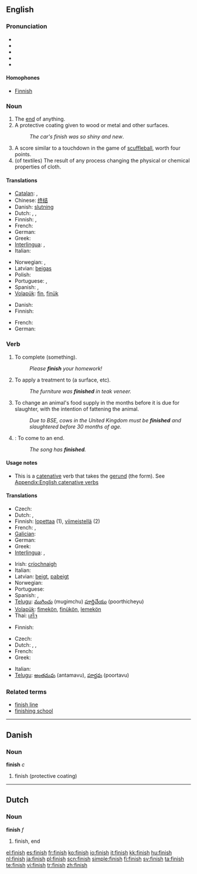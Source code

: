 ==English==

===Pronunciation===
* {{enPR|fĭn'ĭsh}}
* {{IPA|/ˈfɪnɪʃ/}}
* {{SAMPA|/"fInIS/}}
* {{audio|en-us-finish.ogg|Audio (US)}}
* {{audio|en-uk-finnish.ogg|Audio (UK)}}

====Homophones====
* [[Finnish]]

===Noun===
{{en-noun|es}}

# The [[end]] of anything.
# A protective coating given to wood or metal and other surfaces.
#: ''The car's finish was so shiny and new''.
# A score similar to a touchdown in the game of [[scuffleball]], worth four points.
# (of textiles) The result of any process changing the physical or chemical properties of cloth.

====Translations====

{{trans-top|end}}
* [[Catalan]]: {{t-|ca|meta|f}}, {{t-|ca|fita|f}}
* Chinese: [[终结]]
* Danish: [[slutning]] {{c}}
* Dutch: {{t-|nl|eindstreep|f}}, {{t-|nl|finish|f}}, {{t+|nl|meet|f}}
* Finnish: {{t+|fi|loppu}}, {{t+|fi|maali}}
* French: {{t+|fr|fin|f}}
* German: {{t+|de|Ende|n}}
* Greek: {{t+|el|τέλος|n|tr=télos|sc=Grek}}
* [[Interlingua]]: {{t-|ia|fin|xs=Interlingua}}, {{t-|ia|termination|xs=Interlingua}}
* Italian: {{t+|it|fine|f}}
{{trans-mid}}
* Norwegian: {{t|no|avslutning}} {{m|f}}, {{t|no|slutt|m}}
* Latvian: [[beigas]] {{f}}
* Polish: {{t+|pl|koniec|m}}
* Portuguese: {{t+|pt|fim|m}}, {{t+|pt|acabamento|m}}
* Spanish: {{t+|es|meta|f}}, {{t+|es|fin|m}}
* [[Volapük]]: [[fin]], [[finük]]
{{trans-bottom}}

{{trans-top|protective coating}}
* Danish: {{t-|da|finish|c}}
* Finnish: {{t-|fi|pintakäsittely}}
{{trans-mid}}
* French: {{t+|fr|fini|m}}
* German: {{t-|de|Lack|m}}
{{trans-bottom}}

{{trans-top|score in scuffleball}}
{{trans-mid}}
{{trans-bottom}}

===Verb===
{{en-verb|finishes|finishing|finished}}

# {{transitive}} To complete (something).
#: ''Please '''finish''' your homework!''
# {{transitive}} To apply a treatment to (a surface, etc).
#: ''The furniture was '''finished''' in teak veneer.''
# {{transitive}} To change an animal's food supply in the months before it is due for slaughter, with the intention of fattening the animal.
#: ''Due to BSE, cows in the United Kingdom must be '''finished''' and slaughtered before 30 months of age.''
# {{intransitive}}: To come to an end.
#: ''The song has '''finished'''.''

====Usage notes====
* {{sense|transitive, to complete}} This is a [[catenative]] verb that takes the [[gerund]] (the {{term|-ing}} form). See [[Appendix:English catenative verbs]]

====Translations====

{{trans-top|to complete}}
* Czech: {{t-|cs|dokončit}}
* Dutch: {{t+|nl|afwerken}}, {{t+|nl|beëindigen}}
* Finnish: [[lopettaa]] (1), [[viimeistellä]] (2)
* French: {{t+|fr|finir}}, {{t+|fr|achever}}
* [[Galician]]: {{t-|gl|acabar|xs=Galician}}
* German: {{t+|de|beenden}}
* Greek: {{t+|el|τελειώνω|tr=teleióno|sc=Grek}}
* [[Interlingua]]: {{t-|ia|finir|xs=Interlingua}}, {{t-|ia|terminar|xs=Interlingua}}
{{trans-mid}}
* Irish: [[críochnaigh]]
* Italian: {{t+|it|finire}}
* Latvian: [[beigt]], [[pabeigt]]
* Norwegian: {{t-|no|avslutte}}
* Portuguese: {{t+|pt|acabar}}
* Spanish: {{t+|es|acabar}}, {{t+|es|terminar}}
* [[Telugu]]: [[ముగించు]] (mugimchu) [[పూర్తిచేయు]] (poorthicheyu)
* [[Volapük]]: [[fimekön]], [[finükön]], [[lemekön]]
* Thai: [[เสร็จ]]
{{trans-bottom}}

{{trans-top|to apply a final treatment to}}
* Finnish: {{t-|fi|viimeistellä}}
{{trans-mid}}
{{trans-bottom}}

{{trans-top|to come to an end}}
* Czech: {{t+|cs|skončit}}
* Dutch: {{t-|nl|ophouden}}, {{t-|nl|eindigen}}, {{t-|nl|gedaan zijn}}
* French: {{t+|fr|finir}}
* Greek: {{t+|el|τελειώνω|tr=teleióno|sc=Grek}}
{{trans-mid}}
* Italian: {{t+|it|finire}}
* [[Telugu]]: [[అంతమవు]] (antamavu), [[పూర్తవు]] (poortavu)
{{trans-bottom}}

===Related terms===
* [[finish line]]
* [[finishing school]]

----

==Danish==

===Noun===
'''finish''' ''c''

# finish (protective coating)

----

==Dutch==

===Noun===
'''finish''' ''f''

# finish, end

[[el:finish]]
[[es:finish]]
[[fr:finish]]
[[ko:finish]]
[[io:finish]]
[[it:finish]]
[[kk:finish]]
[[hu:finish]]
[[nl:finish]]
[[ja:finish]]
[[pl:finish]]
[[scn:finish]]
[[simple:finish]]
[[fi:finish]]
[[sv:finish]]
[[ta:finish]]
[[te:finish]]
[[vi:finish]]
[[tr:finish]]
[[zh:finish]]